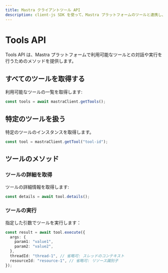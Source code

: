 ```yaml
---
title: Mastra クライアントツール API
description: client-js SDK を使って、Mastra プラットフォームのツールと連携し、実行する方法を学びます。
---
```


# Tools API

Tools API は、Mastra プラットフォームで利用可能なツールとの対話や実行を行うためのメソッドを提供します。

## すべてのツールを取得する

利用可能なツールの一覧を取得します:

```typescript
const tools = await mastraClient.getTools();
```

## 特定のツールを扱う

特定のツールのインスタンスを取得します。

```typescript
const tool = mastraClient.getTool("tool-id");
```

## ツールのメソッド

### ツールの詳細を取得

ツールの詳細情報を取得します:

```typescript
const details = await tool.details();
```

### ツールの実行

指定した引数でツールを実行します：

```typescript
const result = await tool.execute({
  args: {
    param1: "value1",
    param2: "value2",
  },
  threadId: "thread-1", // 省略可: スレッドのコンテキスト
  resourceId: "resource-1", // 省略可: リソース識別子
});
```